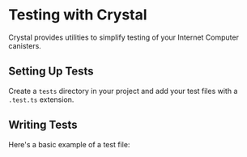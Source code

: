 # Testing with Crystal

Crystal provides utilities to simplify testing of your Internet Computer canisters.

## Setting Up Tests

Create a `tests` directory in your project and add your test files with a `.test.ts` extension.

## Writing Tests

Here's a basic example of a test file:
